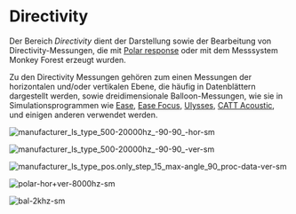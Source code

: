 # Directivity

Der Bereich  *Directivity* dient der Darstellung sowie der Bearbeitung von Directivity-Messungen, die mit [Polar response](/en/help/adda/polar-response) oder mit dem Messsystem Monkey Forest erzeugt wurden.

Zu den Directivity Messungen gehören zum einen Messungen der horizontalen und/oder vertikalen Ebene, die häufig in Datenblättern dargestellt werden, sowie dreidimensionale Balloon-Messungen, wie sie in Simulationsprogrammen wie [Ease](http://ease.afmg.eu/), [Ease Focus](http://focus.afmg.eu/index.php/fc-software-en.html), [Ulysses](http://www.ifbcon.de/software/ulysses/e.php), [CATT Acoustic](http://www.catt.se/), und einigen anderen verwendet werden.

![manufacturer_ls_type_500-20000hz_-90-90_-hor-sm](/manufacturer_ls_type_500-20000hz_-90-90_-hor-sm.png)

![manufacturer_ls_type_500-20000hz_-90-90_-ver-sm](/manufacturer_ls_type_500-20000hz_-90-90_-ver-sm.png)

![manufacturer_ls_type_pos._only_step_15_max-angle_90_proc-data_-ver-sm](/manufacturer_ls_type_pos._only_step_15_max-angle_90_proc-data_-ver-sm.png)

![polar-hor+ver-8000hz-sm](/polar-hor+ver-8000hz-sm.png)

![bal-2khz-sm](/bal-2khz-sm.png)

